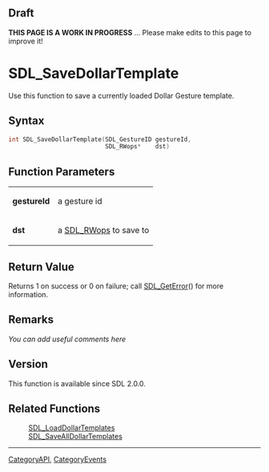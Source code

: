 == Draft ==

'''THIS PAGE IS A WORK IN PROGRESS''' ... Please make edits to this page to improve it!



<!-- #*^*^*^*^*See http://wiki.libsdl.org/moin.cgi/SGFunctions for details on editing this page*^*^*^*^* -->


= SDL_SaveDollarTemplate =
Use this function to save a currently loaded Dollar Gesture template.




== Syntax ==
<syntaxhighlight lang='c++'>
int SDL_SaveDollarTemplate(SDL_GestureID gestureId,
                           SDL_RWops*    dst)
</syntaxhighlight>


== Function Parameters ==
{|
|'''gestureId'''
|a gesture id
|-
|'''dst'''
|a [[SDL_RWops]] to save to
|}


== Return Value ==
Returns 1 on success or 0 on failure; call [[SDL_GetError]]() for more information.



== Remarks ==
''You can add useful comments here''

<!-- #Leave this section as-is unless you have a remark to put in.  In that case, replace ''You can add useful comments here'' with your remark(s) following the Style Guide instructions.  Leave the rest of the markup alone and delete this comment. -->

== Version ==
This function is available since SDL 2.0.0.

== Related Functions ==
:[[SDL_LoadDollarTemplates]]
:[[SDL_SaveAllDollarTemplates]]

----
[[CategoryAPI]], [[CategoryEvents]]
<!-- #See the Style Guide for instructions on editing the footer. -->

